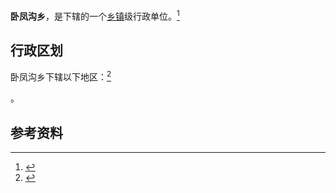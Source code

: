 {{中国乡级行政区|21/09/21/203/000}}

'''卧凤沟乡'''，是{{PRC admin/fullname|21/09/21/203/000|3}}下辖的一个[[乡镇|乡镇]]级行政单位。<ref>{{PRC admin/ref sgc|{{PRC admin/parent|21/09/21/203/000}}}}</ref>

== 行政区划 ==

卧凤沟乡下辖以下地区：<ref>{{PRC admin/ref sgc|21/09/21/203/000}}</ref>

{{PRC admin/children|21/09/21/203/000}}。

== 参考资料 ==

{{reflist}}

{{行政区划小作品}}
{{PRC admin/navcat|21/09/21/203/000}}